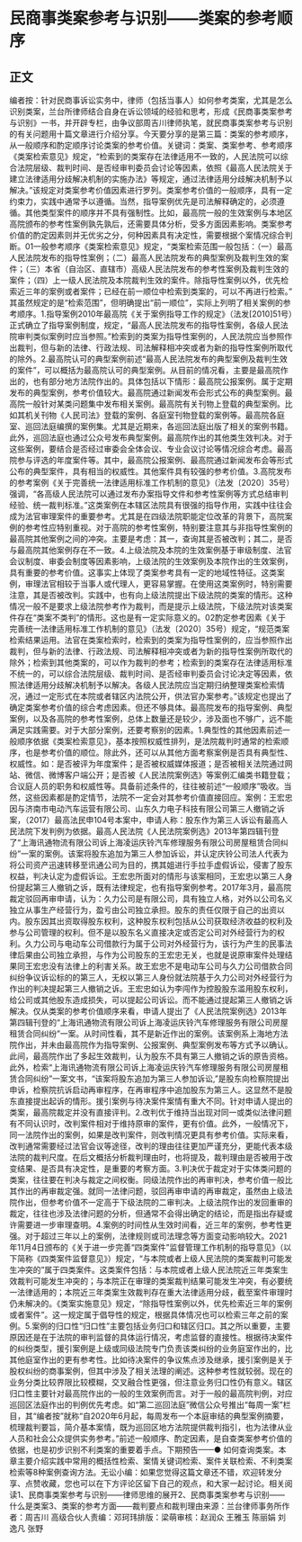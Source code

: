 # 民商事类案参考与识别——类案的参考顺序
## 正文
编者按：针对民商事诉讼实务中，律师（包括当事人）如何参考类案，尤其是怎么识别类案，兰台所律师结合自身在诉讼领域的经验和思考，形成《民商事类案参考与识别》一书，并开辟专栏，由争议部周吉川律师执笔，就民商事类案参考与识别的有关问题用十篇文章进行介绍分享。今天要分享的是第三篇：类案的参考顺序，从一般顺序和酌定顺序讨论类案的参考价值。关键词：类案、类案参考、参考顺序《类案检索意见》规定，“检索到的类案存在法律适用不一致的，人民法院可以综合法院层级、裁判时间、是否经审判委员会讨论等因素，依照《最高人民法院关于建立法律适用分歧解决机制的实施办法》等规定，通过法律适用分歧解决机制予以解决。”该规定对类案参考价值因素进行罗列。类案参考价值的一般顺序，具有一定约束力，实践中通常予以遵循。当然，指导案例优先是司法解释确定的，必须遵循。其他类型案件的顺序并不具有强制性。比如，最高院一般的生效案例与本地区高院颁布的参考性案例孰先孰后，还需要具体分析，受多方面因素影响。类案参考价值的酌定因素则并无优劣之分，何种因素具有决定性，需要根据个案情况综合判断。01一般参考顺序《类案检索意见》规定，“类案检索范围一般包括：（一）最高人民法院发布的指导性案例；（二）最高人民法院发布的典型案例及裁判生效的案件；（三）本省（自治区、直辖市）高级人民法院发布的参考性案例及裁判生效的案件；（四）上一级人民法院及本院裁判生效的案件。除指导性案例以外，优先检索近三年的案例或者案件；已经在前一顺位中检索到类案的，可以不再进行检索。” 其虽然规定的是“检索范围”，但明确提出“前一顺位”，实际上列明了相关案例的参考顺序。1.指导案例2010年最高院《关于案例指导工作的规定》（法发[2010]51号）正式确立了指导案例制度，规定，“最高人民法院发布的指导性案例，各级人民法院审判类似案例时应当参照。”检索到的类案为指导性案例的，人民法院应当参照作出裁判，但与新的法律、行政法规、司法解释相冲突或者为新的指导性案例所取代的除外。2.最高院认可的典型案例前述“最高人民法院发布的典型案例及裁判生效的案件”，可以概括为最高院认可的典型案例。从目前的情况看，主要是最高院作出的，也有部分地方法院作出的。具体包括以下情形：最高院公报案例。属于定期发布的典型案例，参考价值较大。最高院通过新闻发布会形式公布的典型案例。最高院一般针对某类问题集中发布相关案例。最高院有关刊物上登载的典型案例。比如其机关刊物《人民司法》登载的案例、各庭室刊物登载的案例等。最高院各庭室、巡回法庭编撰的案例集。尤其是近期来，各巡回法庭出版了相关的案例书籍。此外，巡回法庭也通过公众号发布典型案例。最高院作出的其他类生效判决。对于这些案例，要结合是否经过审委会全体会议、专业会议讨论等情况综合考虑。最高院参与评选的年度案件等。其中，最高院公报案例、最高院通过新闻发布会等形式公布的典型案件，具有相当的权威性。其他案件具有较强的参考价值。3.高院发布的参考案例《关于完善统一法律适用标准工作机制的意见》（法发〔2020〕35号）强调，“各高级人民法院可以通过发布办案指导文件和参考性案例等方式总结审判经验、统一裁判标准。”这类案例在本辖区法院具有很强的指导作用，实践中往往会成为法官审理案件的重要参考。尤其是在四级法院职能定位改革的背景下，高院案例的参考性应特别重视。对于高院的参考性案例，特别要注意其与非指导性案例的最高院其他案例之间的冲突。主要是考虑：其一，查询其是否被改判；其二，是否与最高院其他案例存在不一致。4.上级法院及本院的生效案例基于审级制度、法官会议制度、审委会制度等因素影响，上级法院的生效案例及本院作出的生效案例，具有重要的参考价值。这事实上体现了类案参考具有一定的地域性特征。这类案例，审理法官相较于当事人或代理人，更容易掌握。在使用这类案例时，特别需要注意，其是否被改判。实践中，也有向上级法院提出下级法院的类案的情形。这种情况一般不是要求上级法院参考作为裁判，而是提示上级法院，下级法院对该类案件存在“类案不类判”的情形。这也是有一定实际意义的。02酌定参考因素《关于完善统一法律适用标准工作机制的意见》（法发〔2020〕35号）规定，“规范类案检索结果运用。法官在类案检索时，检索到的类案为指导性案例的，应当参照作出裁判，但与新的法律、行政法规、司法解释相冲突或者为新的指导性案例所取代的除外；检索到其他类案的，可以作为裁判的参考；检索到的类案存在法律适用标准不统一的，可以综合法院层级、裁判时间、是否经审判委员会讨论决定等因素，依照法律适用分歧解决机制予以解决。各级人民法院应当定期归纳整理类案检索情况，通过一定形式在本院或者辖区内法院公开，供法官办案参考。”该规定也提出了确定类案参考价值的综合考虑因素。但还不够具体。最高院发布的指导案例、典型案例，以及各高院的参考性案例，总体上数量还是较少，涉及面也不够广，远不能满足实践需要。对于大部分案例，还要考察别的因素。1.典型性的其他因素前述一般顺序依据《类案检索意见》，基本按照权威性排列，是法院裁判时通常的检索顺序，也是参考价值的顺位。除此外，还可以从其他方面考察案例是否具有典型性、权威性。如：是否被评为年度案件；是否被权威媒体报道；是否被相关法院通过网站、微信、微博客户端公开；是否被《人民法院案例选》等案例汇编类书籍登载；合议庭人员的职务和权威性等。具备前述条件的，往往被前述“一般顺序”吸收。当然，这些因素都是酌定情节，法院不一定会对其参考价值直接回应。案例：王宏忠因与济南市电动汽车运营有限公司、山东久力电子科技有限公司第三人撤销之诉案，（2017）最高法民申104号本案中，申请人称：股东作为第三人诉讼有最高人民法院下发判例为依据。最高人民法院《人民法院案例选》2013年第四辑刊登了“上海讯通物流有限公司诉上海凌运庆铃汽车修理服务有限公司房屋租赁合同纠纷”一案的案例。该案将股东追加为第三人参加诉讼，并认定庆铃公司法人代表为将公司资产迅速转移至讯通公司为目的，携其姐进行手拉手虚假诉讼，侵害了股东权益，判决认定为虚假诉讼。王宏忠所面对的情形与该案相同，王宏忠以第三人身份提起第三人撤销之诉，既有法律规定，也有指导案例参考。2017年3月，最高院裁定驳回再审申请，认为：久力公司是有限公司，具有独立人格，对外以公司名义独立从事生产经营行为，盈亏由公司独立承担。股东的责任仅限于自己的出资以内。股东因其出资取得股东权利，这种股东权利包括从公司获取经济收益的权利及参与公司管理的权利。但不是以股东名义直接决定或否定公司对外经营行为的权利。久力公司与电动车公司借款行为属于公司对外经营行为，该行为产生的民事法律后果由公司独立承担，与作为公司股东的王宏忠无关，也就是说原审案件处理结果同王宏忠没有法律上的利害关系。故王宏忠不是电动车公司与久力公司借款合同纠纷争议诉讼标的的第三人，无权以第三人身份就法院基于久力公司对外经营行为作出的判决提起第三人撤销之诉。王宏忠如认为李闯作为控股股东滥用股东权利，给公司或其他股东造成损失，可以提起公司诉讼。而不能通过提起第三人撤销之诉解决。仅从类案的参考价值顺序来看，申请人提出了《人民法院案例选》2013年第四辑刊登的“上海讯通物流有限公司诉上海凌运庆铃汽车修理服务有限公司房屋租赁合同纠纷”一案。从时间性看，其不是新近作出的案例。该案例系上海地方法院作出，并未由最高院作为指导案例、公报案例、典型案例发布等方式予以确认。此间，最高院作出了多起生效裁判，认为股东不具有第三人撤销之诉的原告资格。此外，检索“上海讯通物流有限公司诉上海凌运庆铃汽车修理服务有限公司房屋租赁合同纠纷”一案文书，“该案将股东追加为第三人参加诉讼,”是股东向检察院提出申诉，检察院抗诉启动再审程序，在再审程序中追加股东为第三人。这显然不是股东直接提出起诉的情形。援引案例与待决案件案情有重大不同。针对申请人提出的类案，最高院裁定并没有直接评判。2.改判优于维持当出现对同一或类似法律问题有不同认识时，改判案件相对于维持原审的案件，更有价值。此外，一般情况下，同一法院作出的案例，如果是改判案件，则改判情况更具有参考价值。实际来看，改判通常需要经过法官会议等途径，改判的理由往往更加严谨充分，更能代表本级法院的裁判尺度。在后文概括分析裁判理由时，也将提及，裁判理由是否被用于改变结果、是否具有决定性，是重要的考察方面。3.判决优于裁定对于实体类问题的类案，往往要在判决与裁定之间权衡。同级法院作出的再审判决，参考价值一般比其作出的再审裁定强。就同一法律问题，驳回再审申请的再审裁定，虽然由上级法院作出，但参考价值不一定高于下级法院的二审判决。上级法院作出的发回重审的裁定，往往也涉及法律问题的分析，但通常不会得出确定的结论，而是指出存疑或许需要进一步审理查明。4.案例的时间性从生效时间看，近三年的案例，参考性更强。对于超过三年以上的案例，法律规则或司法理念等方面变动影响较大。2021年11月4日颁布的《关于进一步完善“四类案件”监督管理工作机制的指导意见》（以下简称《四类案件监督意见》）规定，“与本院或者上级人民法院的类案裁判可能发生冲突的”属于四类案件。这类案件包括：与本院或者上级人民法院近三年类案生效裁判可能发生冲突的；与本院正在审理的类案裁判结果可能发生冲突，有必要统一法律适用的；本院近三年类案生效裁判存在重大法律适用分歧，截至案件审理时仍未解决的。《类案实施意见》规定，“除指导性案例以外，优先检索近三年的案例或者案件”。这一规定属于倡导性的规定，根据具体情况也可以检索三年之前的案例。5.案例的归口性“归口性”主要包括业务归口和辖区归口。其之所以重要，主要原因还是在于法院的审判监督的具体运行情况，考虑监督的直接性。根据待决案件的纠纷类型，援引案例是上级或同级法院专门负责该类纠纷的业务庭室作出的，比其他庭室作出的更有参考性。比如待决案件的争议焦点涉及继承，援引案例是关于股权纠纷的商事案例，但其中涉及了相关法理的阐述。这种参考性就较弱。现在的业务分类比较界限比较模糊，交叉融合性更强，但注意业务归口性仍有意义。辖区归口性主要针对最高院作出的一般的生效案例而言。对于一般的最高院判例，对应巡回区法庭作出的判例优先考虑。如“第二巡回法庭”微信公众号推出“每周一案”栏目，其“编者按”就称“自2020年6月起，每周发布一个本庭审结的典型案例摘要，梳理裁判要旨，简介基本案情，既为巡回区地方法院提供裁判指引，也为法律从业人员和社会公众提供实务参考。”前述一般顺序、酌定因素，是自查类案参考价值的依据，也是初步识别不利类案的重要着手点。下期预告——● 如何查询类案。本章主要介绍实践中常用的概括性检索、案情关键词检索、案件关联检索、不利类案检索等8种案例查询方法。无讼小编：如果您觉得这篇文章还不错，欢迎转发分享、点赞收藏，您也可以在下方评论区留下自己的观点，和大家一起讨论。相关阅读1、民商事类案参考与识别——律师思维的展开2、民商事类案参考与识别——什么是类案3、类案的参考方面——裁判要点和裁判理由来源：兰台律师事务所作者：周吉川 高级合伙人责编：邓珂玮排版：梁萌审核：赵润众 王雅玉 陈丽娟 刘逸凡 张野